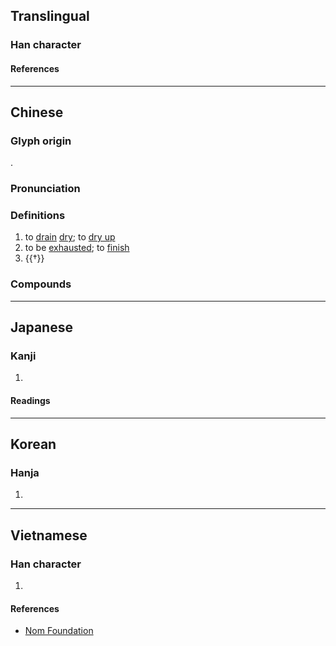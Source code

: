 {{character info/new}}
==Translingual==

===Han character===
{{Han char|rn=85|rad=水|as=12|sn=15|four=32121|canj=ETCL|ids=⿰氵斯}}

====References====
{{Han ref|kx=0651.380|dkj=18328|dj=1062.050|hdz=31736.100|uh=6F8C}}

----

==Chinese==
{{zh-forms}}

===Glyph origin===
{{Han etym}}
{{Han compound|水|alt1=氵|斯|ls=psc|c1=s|c2=p|t1=water}}.

===Pronunciation===
{{zh-pron
|m=sī
|c=si1
|mc=y
|oc=y
|ma=
|cat=v
}}

===Definitions===
{{zh-hanzi}}

# to [[drain]] [[dry]]; to [[dry up]]
# to be [[exhaust]]ed; to [[finish]]
# {{†}} {{zh-alt-form|嘶|tr=sī|neighing of a [[horse]]; husky throated}}

===Compounds===
{{zh-der|澌滅|流澌|澌澌}}

----

==Japanese==

===Kanji===
{{ja-kanji|grade=|rs=水12}}

# {{rfdef|ja|sort=水12}}

====Readings====
{{ja-readings
|on=し, せい, さい
|kun=つきる
}}

----

==Korean==

===Hanja===
{{ko-hanja|시}}

# {{rfdef|ko|sort=水12}}

----

==Vietnamese==

===Han character===
{{vi-readings|rs=水12|reading=ti}}

# {{rfdef|vi|sort=水12}}

====References====
*[http://nomfoundation.org/common/nom_details.php?codepoint=6f8c Nom Foundation]